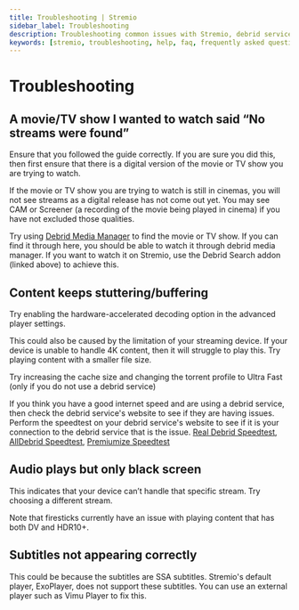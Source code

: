 ```yaml
---
title: Troubleshooting | Stremio
sidebar_label: Troubleshooting
description: Troubleshooting common issues with Stremio, debrid services and addons.
keywords: [stremio, troubleshooting, help, faq, frequently asked questions, stremio guide, stremio help, stremio faq, stremio questions, stremio answers, stremio support, stremio troubleshooting]
---
```

# Troubleshooting

## A movie/TV show I wanted to watch said “No streams were found”

Ensure that you followed the guide correctly. If you are sure you did this, then first ensure that there is a digital version of the movie or TV show you are trying to watch. 

If the movie or TV show you are trying to watch is still in cinemas, you will not see streams as a digital release has not come out yet. You may see CAM or Screener (a recording of the movie being played in cinema) if you have not excluded those qualities.  

Try using [Debrid Media Manager](extras#debrid-media-manager) to find the movie or TV show. If you can find it through here, you should be able to watch it through debrid media manager. If you want to watch it on Stremio, use the Debrid Search addon (linked above) to achieve this.

## Content keeps stuttering/buffering

Try enabling the hardware-accelerated decoding option in the advanced player settings. 

This could also be caused by the limitation of your streaming device. If your device is unable to handle 4K content, then it will struggle to play this. Try playing content with a smaller file size. 

Try increasing the cache size and changing the torrent profile to Ultra Fast (only if you do not use a debrid service)

If you think you have a good internet speed and are using a debrid service, then check the debrid service's website to see if they are having issues. 
Perform the speedtest on your debrid service's website to see if it is your connection to the debrid service that is the issue.
[Real Debrid Speedtest](https://real-debrid.com/speedtest), [AllDebrid Speedtest](https://alldebrid.com/speedtest), [Premiumize Speedtest](https://www.premiumize.me/speedtest)

## Audio plays but only black screen

This indicates that your device can’t handle that specific stream. Try choosing a different stream. 

Note that firesticks currently have an issue with playing content that has both DV and HDR10+.

## Subtitles not appearing correctly
This could be because the subtitles are SSA subtitles. Stremio's default player, ExoPlayer, does not support these subtitles. You can use an external player such as Vimu Player to fix this.
